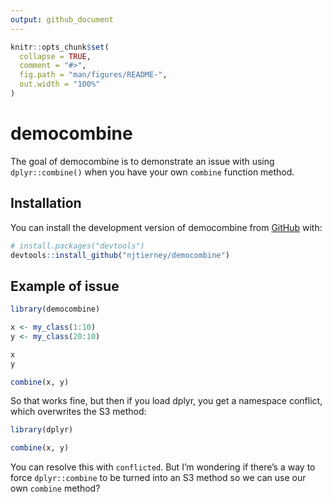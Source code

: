 ```yaml
---
output: github_document
---
```


<!-- README.md is generated from README.Rmd. Please edit that file -->

```r
knitr::opts_chunk$set(
  collapse = TRUE,
  comment = "#>",
  fig.path = "man/figures/README-",
  out.width = "100%"
)
```

# democombine

<!-- badges: start -->
<!-- badges: end -->

The goal of democombine is to demonstrate an issue with using `dplyr::combine()` when you have your own `combine` function method.

## Installation

You can install the development version of democombine from [GitHub](https://github.com/) with:

``` r
# install.packages("devtools")
devtools::install_github("njtierney/democombine")
```

## Example of issue

```r
library(democombine)

x <- my_class(1:10)
y <- my_class(20:10)

x
y

combine(x, y)
```

So that works fine, but then if you load dplyr, you get a namespace conflict, which overwrites the S3 method:

```r
library(dplyr)

combine(x, y)
```

You can resolve this with `conflicted`. But I'm wondering if there's a way to force `dplyr::combine` to be turned into an S3 method so we can use our own `combine` method?

